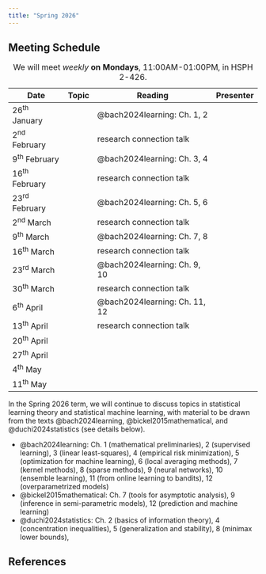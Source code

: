 ```yaml
---
title: "Spring 2026"
---
```


## Meeting Schedule

| Date            | Topic | Reading                       | Presenter |
| --------------- | ----- | ----------------------------- | --------- |
| 26^th^ January  |       | @bach2024learning: Ch. 1, 2   |           |
| 2^nd^ February  |       | research connection talk      |           |
| 9^th^ February  |       | @bach2024learning: Ch. 3, 4   |           |
| 16^th^ February |       | research connection talk      |           |
| 23^rd^ February |       | @bach2024learning: Ch. 5, 6   |           |
| 2^nd^ March     |       | research connection talk      |           |
| 9^th^ March     |       | @bach2024learning: Ch. 7, 8   |           |
| 16^th^ March    |       | research connection talk      |           |
| 23^rd^ March    |       | @bach2024learning: Ch. 9, 10  |           |
| 30^th^ March    |       | research connection talk      |           |
| 6^th^ April     |       | @bach2024learning: Ch. 11, 12 |           |
| 13^th^ April    |       | research connection talk      |           |
| 20^th^ April    |       |                               |           |
| 27^th^ April    |       |                               |           |
| 4^th^ May       |       |                               |           |
| 11^th^ May      |       |                               |           |

: We will meet _weekly_ **on Mondays**, 11:00AM-01:00PM, in HSPH 2-426.

In the Spring 2026 term, we will continue to discuss topics in statistical
learning theory and statistical machine learning, with material to be drawn
from the texts @bach2024learning, @bickel2015mathematical, and
@duchi2024statistics (see details below).

- @bach2024learning: Ch. 1 (mathematical preliminaries), 2 (supervised
  learning), 3 (linear least-squares), 4 (empirical risk minimization), 5
  (optimization for machine learning), 6 (local averaging methods), 7 (kernel
  methods), 8 (sparse methods), 9 (neural networks), 10 (ensemble learning),
  11 (from online learning to bandits), 12 (overparametrized models)
- @bickel2015mathematical: Ch. 7 (tools for asymptotic analysis), 9 (inference
  in semi-parametric models), 12 (prediction and machine learning)
- @duchi2024statistics: Ch. 2 (basics of information theory), 4 (concentration
  inequalities), 5 (generalization and stability), 8 (minimax lower bounds),

## References

::: {#refs}
:::

